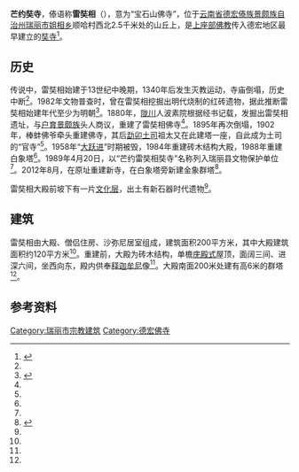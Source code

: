 {{coord|23.958501|97.755568|display=title}}
{{文物保护单位
| 级别 = 市级
| 省名 = 云南省
| 市/县名 = 瑞丽市
| 名称 = 芒约奘寺
| 图片 = 
| 编号 = 
| 分类 = 古建筑
| 时代 = 清代
| 所在 = 云南省[[德宏傣族景颇族自治州|德宏傣族景颇族自治州]][[瑞丽市|瑞丽市]]
| 登录 = 1989年4月20日
|备注 = {{maplink|frame=yes|plain=yes|type=point|frame-lat=23.958501|frame-long=97.755568|zoom=16|coord={{coord|23.958501|97.755568}}}}
}}
'''芒约奘寺'''，傣语称'''雷奘相'''（{{Lang-tdd|ᥘᥩᥭ ᥓᥩᥒᥰ ᥔᥦᥒᥴ}}），意为“宝石山佛寺”，位于[[云南省|云南省]][[德宏傣族景颇族自治州|德宏傣族景颇族自治州]][[瑞丽市|瑞丽市]][[姐相乡|姐相乡]]顺哈村西北2.5千米处的山丘上，是[[上座部佛教|上座部佛教]]传入德宏地区最早建立的[[奘寺|奘寺]]<ref name="市志">{{cite book |author1=陈江 主编 |author2=云南省瑞丽市志编纂委员会 编 |title=瑞丽市志 |location=[[成都|成都]] |publisher=[[四川辞书出版社|四川辞书出版社]] |date=1996 |isbn=7-80543-518-9 |page=697 }}</ref>。

==历史==

传说中，雷奘相始建于13世纪中晚期，1340年后发生灭教运动，寺庙倒塌，历史中断<ref name="市志"/>。1982年文物普查时，曾在雷奘相挖掘出明代烧制的红砖遗物，据此推断雷奘相始建年代至少为明朝<ref name="文艺志">{{cite book |author1=吴高仪 主编 |author2=德宏傣族景颇族自治州文化局 德宏州民族艺术研究所 编 |title=德宏傣族景颇族自治州文化艺术志 |publisher=内部资料 |date=2001 |page=65 }}</ref>。1880年，[[陇川县|陇川]]人波素院根据经书记载，发掘出雷奘相遗址，与[[户育乡|户育]][[景颇族|景颇族]]头人商议，重建了雷奘相佛寺<ref name="市志"/>。1895年再次倒塌，1902年，棒蚌佛爷牵头重建佛寺，其后[[勐卯土司|勐卯土司]]祖太又在此建塔一座，自此成为土司的“官寺”<ref name="市志"/>。1958年“[[大跃进|大跃进]]”时期被毁，1984年重建砖木结构大殿，1988年重建白象塔<ref name="市志"/>。1989年4月20日，以“芒约雷奘相奘寺”名称列入瑞丽县文物保护单位<ref name="德宏文物"/>。2012年8月，在原址重建新寺，在白象塔旁新建金象群塔<ref name="德宏文物">{{cite book |author1=杨常锁 主编 |author2=德宏傣族景颇族自治州政协文史资料委员会 编 |title=德宏文物保护单位实录 |location=[[芒市|芒市]] |publisher=[[德宏民族出版社|德宏民族出版社]] |date=2015 |isbn=978-7-5558-0251-8 |page=136 }}</ref>。

雷奘相大殿前坡下有一片[[文化层|文化层]]，出土有新石器时代遗物<ref name="德宏文物"/>。

==建筑==

雷奘相由大殿、僧侣住房、沙弥尼居室组成，建筑面积200平方米，其中大殿建筑面积约120平方米<ref name="文艺志"/>。重建前，大殿为砖木结构，单檐[[庑殿顶|庑殿式]]屋顶，面阔三间、进深六间，坐西向东，殿内供奉[[释迦牟尼|释迦牟尼]]像<ref name="文艺志"/>。大殿南面200米处建有高6米的群塔<ref name="文艺志"/>。

==参考资料==
{{reflist}}

[[Category:瑞丽市宗教建筑|Category:瑞丽市宗教建筑]]
[[Category:德宏佛寺|Category:德宏佛寺]]